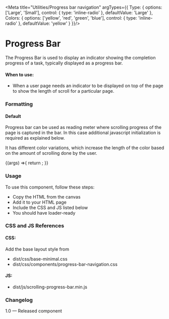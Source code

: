

<Meta title="Utilities/Progress bar navigation" argTypes={{
  Type: {
    options: ['Large', 'Small'],
    control: { type: 'inline-radio' },
    defaultValue: 'Large'
  },
  Colors: {
    options: ['yellow', 'red', 'green', 'blue'],
    control: { type: 'inline-radio' },
    defaultValue: 'yellow'
  }
}}/>

# Progress Bar
The Progress Bar is used to display an indicator showing the completion progress of a task, typically displayed as a progress bar.

#### When to use:
- When a user page needs an indicator to be displayed on top of the page to show the length of scroll for a particular page.

### Formatting
#### Default
Progress bar can be used as reading meter where scrolling progress of the page is captured in the bar. In this case additional javascript initialization is required as explained below. 

It has different color variations, which increase the length of the color based on the amount of scrolling done by the user.

<Canvas>
  <Story 
    name="Progress bar navigation"
    parameters={{
        layout: "fullscreen",
        docs: {
          inlineStories: false,
        }
      }}>
    {(args) =>{
      return <ProgressBarNavigation {...args}></ProgressBarNavigation>;
    }}
  </Story>
</Canvas>

### Usage
To use this component, follow these steps:
- Copy the HTML from the canvas
- Add it to your HTML page
- Include the CSS and JS listed below
- You should have loader-ready

### CSS and JS References

#### CSS:
Add the base layout style from 

- dist/css/base-minimal.css
- dist/css/components/progress-bar-navigation.css

#### JS:
- dist/js/scrolling-progress-bar.min.js

### Changelog
1.0 — Released component


